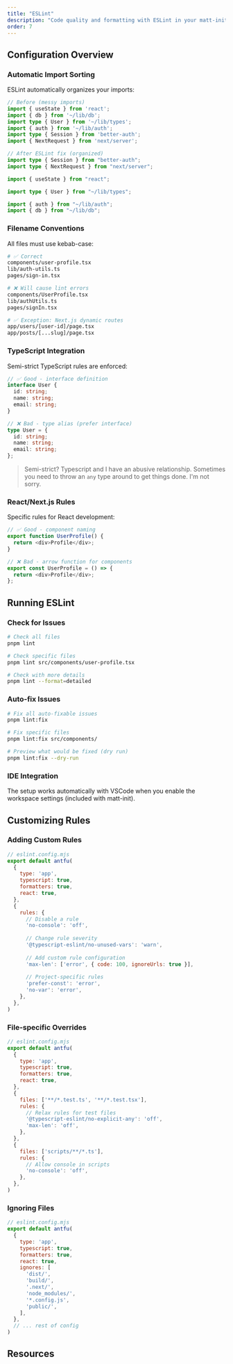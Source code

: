 ```yaml
---
title: "ESLint"
description: "Code quality and formatting with ESLint in your matt-init project"
order: 7
---
```


## Configuration Overview

### Automatic Import Sorting
ESLint automatically organizes your imports:

```typescript
// Before (messy imports)
import { useState } from 'react';
import { db } from '~/lib/db';
import type { User } from '~/lib/types';
import { auth } from '~/lib/auth';
import type { Session } from 'better-auth';
import { NextRequest } from 'next/server';

// After ESLint fix (organized)
import type { Session } from "better-auth";
import type { NextRequest } from "next/server";

import { useState } from "react";

import type { User } from "~/lib/types";

import { auth } from "~/lib/auth";
import { db } from "~/lib/db";
```

### Filename Conventions
All files must use kebab-case:

```bash
# ✅ Correct
components/user-profile.tsx
lib/auth-utils.ts
pages/sign-in.tsx

# ❌ Will cause lint errors
components/UserProfile.tsx
lib/authUtils.ts
pages/signIn.tsx

# ✅ Exception: Next.js dynamic routes
app/users/[user-id]/page.tsx
app/posts/[...slug]/page.tsx
```

### TypeScript Integration
Semi-strict TypeScript rules are enforced:

```typescript
// ✅ Good - interface definition
interface User {
  id: string;
  name: string;
  email: string;
}

// ❌ Bad - type alias (prefer interface)
type User = {
  id: string;
  name: string;
  email: string;
};
```

> Semi-strict? Typescript and I have an abusive relationship. Sometimes you need to throw an `any` type around to get things done. I'm not sorry.

### React/Next.js Rules
Specific rules for React development:

```typescript
// ✅ Good - component naming
export function UserProfile() {
  return <div>Profile</div>;
}

// ❌ Bad - arrow function for components
export const UserProfile = () => {
  return <div>Profile</div>;
};
```

## Running ESLint

### Check for Issues
```bash
# Check all files
pnpm lint

# Check specific files
pnpm lint src/components/user-profile.tsx

# Check with more details
pnpm lint --format=detailed
```

### Auto-fix Issues
```bash
# Fix all auto-fixable issues
pnpm lint:fix

# Fix specific files
pnpm lint:fix src/components/

# Preview what would be fixed (dry run)
pnpm lint:fix --dry-run
```

### IDE Integration
The setup works automatically with VSCode when you enable the workspace settings (included with matt-init).

## Customizing Rules

### Adding Custom Rules
```javascript
// eslint.config.mjs
export default antfu(
  {
    type: 'app',
    typescript: true,
    formatters: true,
    react: true,
  },
  {
    rules: {
      // Disable a rule
      'no-console': 'off',
      
      // Change rule severity
      '@typescript-eslint/no-unused-vars': 'warn',
      
      // Add custom rule configuration
      'max-len': ['error', { code: 100, ignoreUrls: true }],
      
      // Project-specific rules
      'prefer-const': 'error',
      'no-var': 'error',
    },
  },
)
```

### File-specific Overrides
```javascript
// eslint.config.mjs
export default antfu(
  {
    type: 'app',
    typescript: true,
    formatters: true,
    react: true,
  },
  {
    files: ['**/*.test.ts', '**/*.test.tsx'],
    rules: {
      // Relax rules for test files
      '@typescript-eslint/no-explicit-any': 'off',
      'max-len': 'off',
    },
  },
  {
    files: ['scripts/**/*.ts'],
    rules: {
      // Allow console in scripts
      'no-console': 'off',
    },
  },
)
```

### Ignoring Files
```javascript
// eslint.config.mjs
export default antfu(
  {
    type: 'app',
    typescript: true,
    formatters: true,
    react: true,
    ignores: [
      'dist/',
      'build/',
      '.next/',
      'node_modules/',
      '*.config.js',
      'public/',
    ],
  },
  // ... rest of config
)
```

## Resources

<div className="grid grid-cols-1 md:grid-cols-2 gap-4">
  <CardLink
    href="https://eslint.org/docs/latest/user-guide/configuring"
    title="ESLint Configuration Guide"
    description="Official guide on configuring ESLint for your project."
  />
  <CardLink
    href="https://github.com/antfu/eslint-config"
    title="antfu/eslint-config"
    description="Antfu's ESLint configuration, used in matt-init projects."
  />
</div>